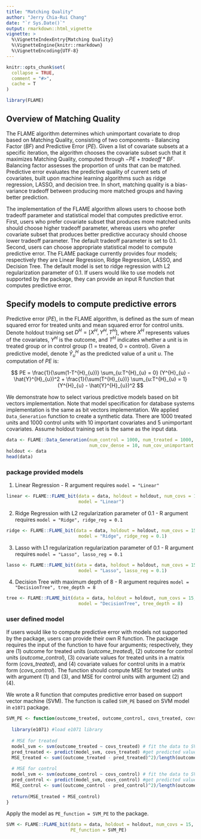 ```yaml
---
title: "Matching Quality"
author: "Jerry Chia-Rui Chang"
date: "`r Sys.Date()`"
output: rmarkdown::html_vignette
vignette: >
  %\VignetteIndexEntry{Matching Quality}
  %\VignetteEngine{knitr::rmarkdown}
  %\VignetteEncoding{UTF-8}
---
```


```r
knitr::opts_chunk$set(
  collapse = TRUE,
  comment = "#>",
  cache = T
)

library(FLAME)
```


## Overview of Matching Quality

The FLAME algorithm determines which unimportant covariate to drop based on Matching Quality, consisting of two components - Balancing Factor ($BF$) and Predictive Error ($PE$). Given a list of covariate subsets at a specific iteration, the algorithm chooses the covariate subset such that it maximizes Matching Quality, computed through $-PE + tradeoff * BF$. Balancing factor assesses the proportion of units that can be matched. Predictive error evaluates the predictive quality of current sets of covariates, built upon machine learning algorithms such as ridge regression, LASSO, and decision tree. In short, matching quality is a bias-variance tradeoff between producing more matched groups and having better prediction.  

The implementation of the FLAME algorithm allows users to choose both tradeoff parameter and statistical model that computes predictive error. First, users who prefer covariate subset that produces more matched units should choose higher tradeoff parameter, whereas users who prefer covariate subset that produces better predictive accuracy should choose lower tradeoff parameter. The default tradeoff parameter is set to 0.1. Second, users can choose appropriate statistical model to compute predictive error. The FLAME package currently provides four models; respectively they are Linear Regression, Ridge Regression, LASSO, and Decision Tree. The default model is set to ridge regression with L2 regularization parameter of 0.1. If users would like to use models not supported by the package, they can provide an input R function that computes predictive error.

## Specify models to compute predictive errors

Predictive error ($PE$), in the FLAME algorithm, is defined as the sum of mean squared error for treated units and mean squared error for control units. Denote holdout training set $D^{H} = [X^{H}, Y^{H}, T^{H}]$, where $X^{H}$ represents values of the covariates, $Y^{H}$ is the outcome, and $T^{H}$ indicates whether a unit is in treated group or in control group (1 = treated, 0 = control). Given a predictive model, denote $\hat{Y}^{H}_{u}$ as the predicted value of a unit $u$. The computation of $PE$ is: 

$$
PE = \frac{1}{\sum(1-T^{H}_{u})} \sum_{u:T^{H}_{u} = 0} (Y^{H}_{u} - \hat{Y}^{H}_{u})^2 + \frac{1}{\sum(T^{H}_{u})} \sum_{u:T^{H}_{u} = 1} (Y^{H}_{u} - \hat{Y}^{H}_{u})^2
$$

\newline

We demonstrate how to select various predictive models based on bit vectors implementation. Note that model specification for database systems implementation is the same as bit vectors implementation. We applied `Data_Generation` function to create a synthetic data. There are 1000 treated units and 1000 control units with 10 important covariates and 5 unimportant covariates. Assume holdout training set is the same as the input data.  

```r
data <- FLAME::Data_Generation(num_control = 1000, num_treated = 1000,
                               num_cov_dense = 10, num_cov_unimportant = 5, U = 5)
holdout <- data 
head(data)
```

### package provided models

1. Linear Regression - R argument requires `model = "Linear"`  
```r
linear <- FLAME::FLAME_bit(data = data, holdout = holdout, num_covs = 15, covs_max_list = rep(2,15),
                           model = "Linear")
```

\newline

2. Ridge Regression with L2 regularization parameter of 0.1 - R argument requires `model = "Ridge", ridge_reg = 0.1`  
```r
ridge <- FLAME::FLAME_bit(data = data, holdout = holdout, num_covs = 15, covs_max_list = rep(2,15),
                           model = "Ridge", ridge_reg = 0.1)
```

\newline

3. Lasso with L1 regularization regularization parameter of 0.1 - R argument requires `model = "Lasso", lasso_reg = 0.1`  
```r
lasso <- FLAME::FLAME_bit(data = data, holdout = holdout, num_covs = 15, covs_max_list = rep(2,15),
                           model = "Lasso", lasso_reg = 0.1)
```

\newline

4. Decision Tree with maximum depth of 8 - R argument requires `model = "DecisionTree", tree_depth = 8`  
```r
tree <- FLAME::FLAME_bit(data = data, holdout = holdout, num_covs = 15, covs_max_list = rep(2,15),
                           model = "DecisionTree", tree_depth = 8)
```

### user defined model

If users would like to compute predictive error with models not supported by the package, users can provide their own R function. The package requires the input of the function to have four arguments; respectively, they are (1) outcome for treated units (*outcome_treated*), (2) outcome for control units (*outcome_control*), (3) covariate values for treated units in a matrix form (*covs_treated*), and (4) covariate values for control units in a matrix form (*covs_control*). The function should compute MSE for treated units with argument (1) and (3), and MSE for control units with argument (2) and (4). 

We wrote a R function that computes predictive error based on support vector machine (SVM). The function is called `SVM_PE` based on SVM model in `e1071` package.
```r
SVM_PE <- function(outcome_treated, outcome_control, covs_treated, covs_control) {
  
  library(e1071) #load e1071 library
  
  # MSE for treated
  model_svm <- svm(outcome_treated ~ covs_treated) # fit the data to SVM model
  pred_treated <- predict(model_svm, covs_treated) #get predicted values
  MSE_treated <- sum((outcome_treated - pred_treated)^2)/length(outcome_treated) # compute mean squared error
  
  # MSE for control
  model_svm <- svm(outcome_control ~ covs_control) # fit the data to SVM model
  pred_control <- predict(model_svm, covs_control) #get predicted values
  MSE_control <- sum((outcome_control - pred_control)^2)/length(outcome_control) # compute mean squared error
  
  return(MSE_treated + MSE_control)
}
```

\newline

Apply the model as `PE_function = SVM_PE` to the package.
```r
SVM <- FLAME::FLAME_bit(data = data, holdout = holdout, num_covs = 15, covs_max_list = rep(2,15), 
                        PE_function = SVM_PE)
```

